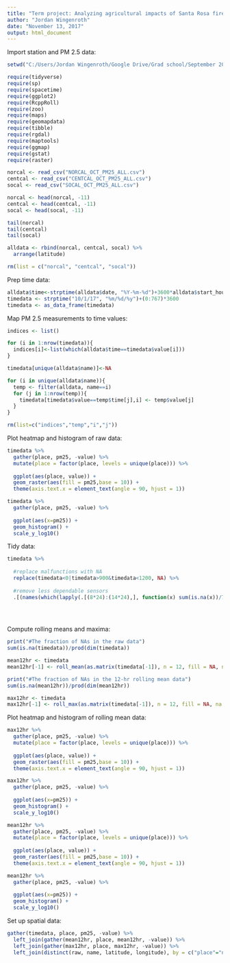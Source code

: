 ```yaml
---
title: "Term project: Analyzing agricultural impacts of Santa Rosa fires"
author: "Jordan Wingenroth"
date: "November 13, 2017"
output: html_document
---
```


Import station and PM 2.5 data:

```r

setwd("C:/Users/Jordan Wingenroth/Google Drive/Grad school/September 2017-/Sustainability & Society (ESPM 261)/Term project")

require(tidyverse)
require(sp)
require(spacetime)
require(ggplot2)
require(RcppRoll)
require(zoo)
require(maps)
require(geomapdata)
require(tibble)
require(rgdal)
require(maptools)
require(ggmap)
require(gstat)
require(raster)

norcal <- read_csv("NORCAL_OCT_PM25_ALL.csv")
centcal <- read_csv("CENTCAL_OCT_PM25_ALL.csv")
socal <- read_csv("SOCAL_OCT_PM25_ALL.csv")

norcal <- head(norcal, -11)
centcal <- head(centcal, -11)
socal <- head(socal, -11)

tail(norcal)
tail(centcal)
tail(socal)

alldata <- rbind(norcal, centcal, socal) %>%
  arrange(latitude)

rm(list = c("norcal", "centcal", "socal"))
```

Prep time data:

```r

alldata$time<-strptime(alldata$date, "%Y-%m-%d")+3600*alldata$start_hour
timedata <- strptime("10/1/17", "%m/%d/%y")+(0:767)*3600
timedata <- as_data_frame(timedata)

```

Map PM 2.5 measurements to time values:

```r

indices <- list()

for (i in 1:nrow(timedata)){
  indices[i]<-list(which(alldata$time==timedata$value[i]))
}

timedata[unique(alldata$name)]<-NA

for (i in unique(alldata$name)){
  temp <- filter(alldata, name==i)
  for (j in 1:nrow(temp)){
    timedata[timedata$value==temp$time[j],i] <- temp$value[j]
  }
}

rm(list=c("indices","temp","i","j"))

```

Plot heatmap and histogram of raw data:

```r
timedata %>%
  gather(place, pm25, -value) %>%
  mutate(place = factor(place, levels = unique(place))) %>%
  
  ggplot(aes(place, value)) +
  geom_raster(aes(fill = pm25,base = 10)) +
  theme(axis.text.x = element_text(angle = 90, hjust = 1))

timedata %>%
  gather(place, pm25, -value) %>%
  
  ggplot(aes(x=pm25)) +
  geom_histogram() +
  scale_y_log10()

```

Tidy data:

```r

timedata %>%
  
  #replace malfunctions with NA
  replace(timedata<0|timedata>900&timedata<1200, NA) %>% 
  
  #remove less dependable sensors
  .[(names(which(lapply(.[(8*24):(14*24),], function(x) sum(is.na(x))/768)<.1)))] -> timedata

  
  

```


Compute rolling means and maxima:

```r


print("#The fraction of NAs in the raw data")
sum(is.na(timedata))/prod(dim(timedata))

mean12hr <- timedata
mean12hr[-1] <- roll_mean(as.matrix(timedata[-1]), n = 12, fill = NA, na.rm = T)

print("#The fraction of NAs in the 12-hr rolling mean data")
sum(is.na(mean12hr))/prod(dim(mean12hr))

max12hr <- timedata
max12hr[-1] <- roll_max(as.matrix(timedata[-1]), n = 12, fill = NA, na.rm = T)

```

Plot heatmap and histogram of rolling mean data:

```r
max12hr %>%
  gather(place, pm25, -value) %>%
  mutate(place = factor(place, levels = unique(place))) %>%
  
  ggplot(aes(place, value)) +
  geom_raster(aes(fill = pm25,base = 10)) +
  theme(axis.text.x = element_text(angle = 90, hjust = 1))

max12hr %>%
  gather(place, pm25, -value) %>%
  
  ggplot(aes(x=pm25)) +
  geom_histogram() +
  scale_y_log10()

mean12hr %>%
  gather(place, pm25, -value) %>%
  mutate(place = factor(place, levels = unique(place))) %>%
  
  ggplot(aes(place, value)) +
  geom_raster(aes(fill = pm25,base = 10)) +
  theme(axis.text.x = element_text(angle = 90, hjust = 1))

mean12hr %>%
  gather(place, pm25, -value) %>%
  
  ggplot(aes(x=pm25)) +
  geom_histogram() +
  scale_y_log10()

```

Set up spatial data:

```r

gather(timedata, place, pm25, -value) %>%
  left_join(gather(mean12hr, place, mean12hr, -value)) %>%
  left_join(gather(max12hr, place, max12hr, -value)) %>%
  left_join(distinct(raw, name, latitude, longitude), by = c("place"="name")) -> modeldata

```




